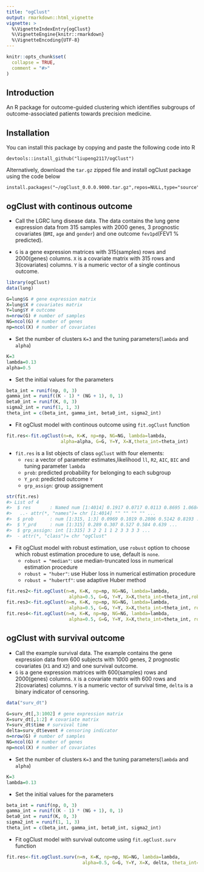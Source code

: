 ---
title: "ogClust"
output: rmarkdown::html_vignette
vignette: >
  %\VignetteIndexEntry{ogClust}
  %\VignetteEngine{knitr::rmarkdown}
  %\VignetteEncoding{UTF-8}
---

```{r, include = FALSE}
knitr::opts_chunk$set(
  collapse = TRUE,
  comment = "#>"
)
```

## Introduction
An R package for outcome-guided clustering which identifies subgroups of outcome-associated patients towards precision medicine. 

## Installation
You can install this package by copying and paste the following code into R

```
devtools::install_github("liupeng2117/ogClust")
```

Alternatively, download the `tar.gz` zipped file and install ogClust package using the code below

```
install.packages("~/ogClust_0.0.0.9000.tar.gz",repos=NULL,type="source")
```

## ogClust with continous outcome 

* Call the LGRC lung disease data. The data contains the lung gene expression data from 315 samples with 2000 genes, 3 prognostic covariates (`BMI`, `age` and `gender`) and one outcome `fev1pd`(FEV1 % predicted).

* `G` is a gene expression matrices with 315(samples) rows and 2000(genes) columns. `X` is a covariate matrix with 315 rows and 3(covariates) columns. `Y` is a numeric vector of a single continous outcome.

```r
library(ogClust)
data(lung)

G=lung$G # gene expression matrix
X=lung$X # covariates matrix
Y=lung$Y # outcome
n=nrow(G) # number of samples
NG=ncol(G) # number of genes
np=ncol(X) # number of covariates
```
   
* Set the number of clusters `K=3` and the tuning parameters(`lambda` and `alpha`)

```r
K=3
lambda=0.13
alpha=0.5
```

* Set the initial values for the parameters

```r
beta_int = runif(np, 0, 3)
gamma_int = runif((K - 1) * (NG + 1), 0, 1)
beta0_int = runif(K, 0, 3)
sigma2_int = runif(1, 1, 3)
theta_int = c(beta_int, gamma_int, beta0_int, sigma2_int)
``` 
    
* Fit ogClust model with continous outcome using `fit.ogClust` function
 
```r
fit.res<-fit.ogClust(n=n, K=K, np=np, NG=NG, lambda=lambda, 
                    alpha=alpha, G=G, Y=Y, X=X,theta_int=theta_int)
``` 

* `fit.res` is a list objects of class `ogClust` with four elements:
    + `res`: a vector of parameter estimates,likelihood `ll`, `R2`, `AIC`, `BIC` and tuning parameter `lambda`
    + `prob`: predicted probability for belonging to each subgroup
    + `Y_prd`: predicted outcome `Y`
    + `grp_assign`: group assignement

```r
str(fit.res)
#> List of 4
#>  $ res       : Named num [1:4014] 0.1917 0.0717 0.0113 0.8695 1.0684 ...
#>   ..- attr(*, "names")= chr [1:4014] "" "" "" "" ...
#>  $ prob      : num [1:315, 1:3] 0.0969 0.1019 0.2806 0.5142 0.8193 ...
#>  $ Y_prd     : num [1:315] 0.289 0.307 0.527 0.584 0.639 ...
#>  $ grp_assign: int [1:315] 3 2 2 1 1 2 3 3 3 3 ...
#>  - attr(*, "class")= chr "ogClust"

```
 
* Fit ogClust model with robust estimation, use `robust` option to choose which robust estimation procedure to use, default is `none`.
    + `robust = "median"`: use median-truncated loss in numerical estimation procedure 
    + `robust = "huber"`: use Huber loss in numerical estimation procedure 
    + `robust = "hubertf"`: use adaptive Huber method
 
```r
fit.res2<-fit.ogClust(n=n, K=K, np=np, NG=NG, lambda=lambda,
                       alpha=0.5, G=G, Y=Y, X=X,theta_int=theta_int,robust = "median")
fit.res3<-fit.ogClust(n=n, K=K, np=np, NG=NG, lambda=lambda,
                       alpha=0.5, G=G, Y=Y, X=X,theta_int=theta_int, robust ="huber",tau=4.345)
fit.res4<-fit.ogClust(n=n, K=K, np=np, NG=NG, lambda=lambda,
                       alpha=0.5, G=G, Y=Y, X=X,theta_int=theta_int, robust="hubertf")
```

## ogClust with survival outcome
* Call the example survival data. The example contains the gene expression data from 600 subjects with 1000 genes, 2 prognostic covariates (`X1` and `X2`) and one survival outcome.
* `G` is a gene expression matrices with 600(samples) rows and 2000(genes) columns. `X` is a covariate matrix with 600 rows and 2(covariates) columns. `Y` is a numeric vector of survival time, `delta` is a binary indicator of censoring.

```r
data("surv_dt")

G=surv_dt[,3:1002] # gene expression matrix
X=surv_dt[,1:2] # covariate matrix
Y=surv_dt$time # survival time 
delta=surv_dt$event # censoring indicator
n=nrow(G) # number of samples
NG=ncol(G) # number of genes
np=ncol(X) # number of covariates
```

* Set the number of clusters `K=3` and the tuning parameters(`lambda` and `alpha`)

```r
K=3
lambda=0.13
```

* Set the initial values for the parameters

```r
beta_int = runif(np, 0, 3)
gamma_int = runif((K - 1) * (NG + 1), 0, 1)
beta0_int = runif(K, 0, 3)
sigma2_int = runif(1, 1, 3)
theta_int = c(beta_int, gamma_int, beta0_int, sigma2_int)
```

* Fit ogClust model with survival outcome using `fit.ogClust.surv` function

```r
fit.res<-fit.ogClust.surv(n=n, K=K, np=np, NG=NG, lambda=lambda,
                            alpha=0.5, G=G, Y=Y, X=X, delta, theta_int=theta_int)
```
